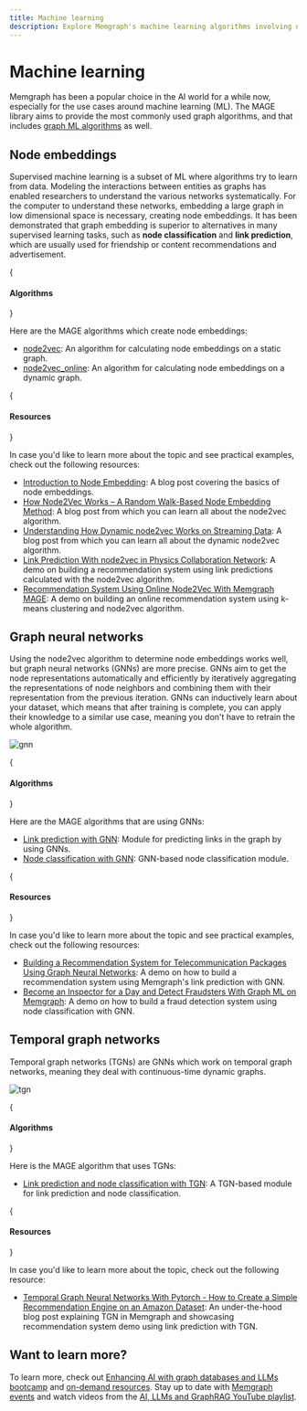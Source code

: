 ```yaml
---
title: Machine learning
description: Explore Memgraph's machine learning algorithms involving node embeddings, GNNs and TGNs. 
---
```


# Machine learning

Memgraph has been a popular choice in the AI world for a while now, especially
for the use cases around machine learning (ML). The MAGE library aims to provide
the most commonly used graph algorithms, and that includes [graph ML
algorithms](/advanced-algorithms/available-algorithms#graph-ml-algorithms) as
well. 

## Node embeddings

Supervised machine learning is a subset of ML where algorithms try to learn from
data. Modeling the interactions between entities as graphs has enabled
researchers to understand the various networks systematically. For the computer
to understand these networks, embedding a large graph in low dimensional space
is necessary, creating node embeddings. It has been demonstrated that graph
embedding is superior to alternatives in many supervised learning tasks, such as
**node classification** and **link prediction**, which are usually used for
friendship or content recommendations and advertisement.

{<h4>Algorithms</h4>} 

Here are the MAGE algorithms which create node embeddings:
- [node2vec](/advanced-algorithms/available-algorithms/node2vec): An algorithm
  for calculating node embeddings on a static graph.
- [node2vec_online](/advanced-algorithms/available-algorithms/node2vec_online):
  An algorithm for calculating node embeddings on a dynamic graph.

{<h4>Resources</h4>} 

In case you'd like to learn more about the topic and see
practical examples, check out the following resources:
- [Introduction to Node
  Embedding](https://memgraph.com/blog/introduction-to-node-embedding): A blog
  post covering the basics of node embeddings. 
- [How Node2Vec Works – A Random Walk-Based Node Embedding
  Method](https://memgraph.com/blog/how-node2vec-works): A blog post from which
  you can learn all about the node2vec algorithm. 
- [Understanding How Dynamic node2vec Works on Streaming
  Data](https://memgraph.com/blog/dynamic-node2vec-on-streaming-data): A blog
  post from which you can learn all about the dynamic node2vec algorithm. 
- [Link Prediction With node2vec in Physics Collaboration
  Network](https://memgraph.com/blog/link-prediction-with-node2vec-in-physics-collaboration-network):
  A demo on building a recommendation system using link predictions calculated
  with the node2vec algorithm.
- [Recommendation System Using Online Node2Vec With Memgraph
  MAGE](https://memgraph.com/blog/online-node2vec-recommendation-system): A demo
  on building an online recommendation system using k-means clustering and
  node2vec algorithm.

## Graph neural networks

Using the node2vec algorithm to determine node embeddings works well, but graph
neural networks (GNNs) are more precise. GNNs aim to get the node
representations automatically and efficiently by iteratively aggregating the
representations of node neighbors and combining them with their representation
from the previous iteration. GNNs can inductively learn about your dataset,
which means that after training is complete, you can apply their knowledge to a
similar use case, meaning you don't have to retrain the whole algorithm. 

![gnn](/pages/ai-ecosystem/memgraph-gnn.png)

{<h4>Algorithms</h4>} 

Here are the MAGE algorithms that are using GNNs:
- [Link prediction with
  GNN](/advanced-algorithms/available-algorithms/gnn_link_prediction): Module
  for predicting links in the graph by using GNNs.
- [Node classification with
  GNN](/advanced-algorithms/available-algorithms/gnn_node_classification):
  GNN-based node classification module.

{<h4>Resources</h4>} 

In case you'd like to learn more about the topic and see
practical examples, check out the following resources:
- [Building a Recommendation System for Telecommunication Packages Using Graph
  Neural
  Networks](https://memgraph.com/blog/building-a-recommendation-system-for-telecommunication-packages-using-graph-neural-networks):
  A demo on how to build a recommendation system using Memgraph's link
  prediction with GNN.
- [Become an Inspector for a Day and Detect Fraudsters With Graph ML on
  Memgraph](https://memgraph.com/blog/become-an-inspector-for-a-day-and-detect-fraudsters-with-graph-ml-on-memgraph):
  A demo on how to build a fraud detection system using node classification with
  GNN.

## Temporal graph networks

Temporal graph networks (TGNs) are GNNs which work on temporal graph networks,
meaning they deal with continuous-time dynamic graphs.

![tgn](/pages/ai-ecosystem/memgraph-tgn.png)

{<h4>Algorithms</h4>} 

Here is the MAGE algorithm that uses TGNs:
- [Link prediction and node classification with
  TGN](/advanced-algorithms/available-algorithms/tgn): A TGN-based module for
  link prediction and node classification.


{<h4>Resources</h4>} 

In case you'd like to learn more about the topic, check out
the following resource:
- [Temporal Graph Neural Networks With Pytorch - How to Create a Simple
  Recommendation Engine on an Amazon
  Dataset](https://memgraph.com/blog/amazon-user-item-recommender-with-tgn-and-memgraph):
  An under-the-hood blog post explaining TGN in Memgraph and showcasing
  recommendation system demo using link prediction with TGN. 


## Want to learn more?

To learn more, check out [Enhancing AI with graph databases and LLMs
bootcamp](https://memgraph.com/academy/enhancing-ai-with-graph-databases-and-llms)
and [on-demand resources](https://memgraph.com/on-demand). Stay up to date with
[Memgraph events](https://memgraph.com/events) and watch videos from the [AI,
LLMs and GraphRAG YouTube
playlist](https://youtube.com/playlist?list=PL7Eotag2rRhYX6lZNbk7SPOcqREF7xzyU&si=RHDKio8o31KQ2QmV). 

<CommunityLinks/>